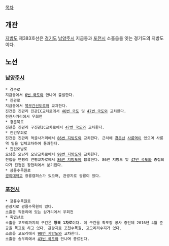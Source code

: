 [[목차]]
== 개관 ==
[[지방도]] 제383호선은 [[경기도]] [[남양주시]] 지금동과 [[포천시]] 소흘읍을 잇는 경기도의 지방도이다.

== 노선 ==
=== [[남양주시]] ===
 * 경춘로
 지금동에서 [[6번 국도]]와 만나며 출발한다.
 * 진관로
 지금동에서 [[북부간선도로]]와 교차한다.
 진건읍 진관리 진관IC교차로에서 [[46번 국도]] 및 [[47번 국도]]와 교차한다.
 진관사거리에서 우회전
 * 경춘북로
 진관읍 진관리 구진관IC교차로에서 [[47번 국도]]와 교차한다.
 * 진건우회로
 진건읍 진관리 먹골사거리에서 [[86번 지방도]]와 교차한다. 근처에 [[경춘선]] [[사릉역]]이 있으며 사릉역 밑을 입체교차하여 통과한다.
 * 진건오남로
 오남읍 오남리 오남교차로에서 [[98번 지방도]]와 교차한다.
 진접읍 연평리 연평교차로에서 [[86번 지방도]]에 합류한다. 86번 지방도 및 [[47번 국도]]와 중첩되다가 진접읍 장현리에서 분기된다.
 * 광릉수목원로
 [[경희대학교]] 광릉캠퍼스가 있으며, 관광지로 광릉이 있다.
=== [[포천시]] ===
 * 광릉수목원로
 관광지로 광릉수목원이 있다.
 소흘읍 직동리에 있는 삼거리에서 우회전
 * 죽엽산로
 소흘읍 고모리까지의 구간은 '''왕복 1차로'''이다. 이 구간을 확포장 공사 중인데 2016년 4월 준공을 목표로 하고 있다. 관광지로 포천수목원, 고모리저수지가 있다.
 소흘읍 고모리에서 [[98번 지방도]]와 교차한다.
 소흘읍 송우리에서 [[43번 국도]]와 만나며 종료된다.
